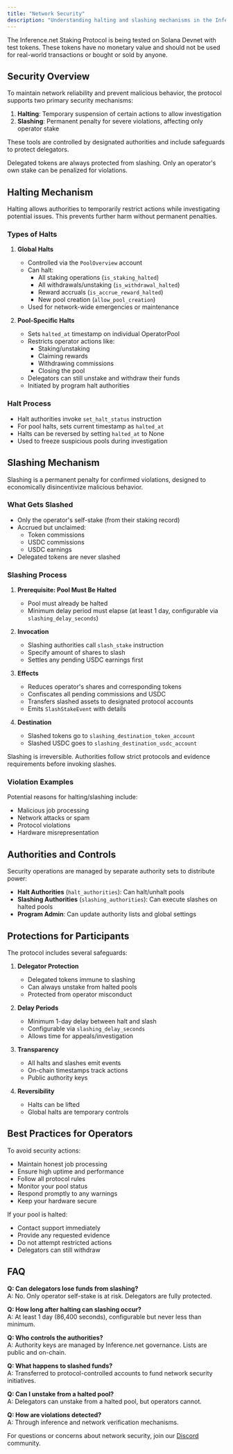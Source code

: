 ```yaml
---
title: "Network Security"
description: "Understanding halting and slashing mechanisms in the Inference.net staking protocol"
---
```


<Warning>
  The Inference.net Staking Protocol is being tested on Solana Devnet with test
  tokens. These tokens have no monetary value and should not be used for
  real-world transactions or bought or sold by anyone.
</Warning>

## Security Overview

To maintain network reliability and prevent malicious behavior, the protocol supports two primary security mechanisms:

1. **Halting**: Temporary suspension of certain actions to allow investigation
2. **Slashing**: Permanent penalty for severe violations, affecting only operator stake

These tools are controlled by designated authorities and include safeguards to protect delegators.

<Note>
  Delegated tokens are always protected from slashing. Only an operator's own
  stake can be penalized for violations.
</Note>

## Halting Mechanism

Halting allows authorities to temporarily restrict actions while investigating potential issues. This prevents further harm without permanent penalties.

### Types of Halts

1. **Global Halts**

   - Controlled via the `PoolOverview` account
   - Can halt:
     - All staking operations (`is_staking_halted`)
     - All withdrawals/unstaking (`is_withdrawal_halted`)
     - Reward accruals (`is_accrue_reward_halted`)
     - New pool creation (`allow_pool_creation`)
   - Used for network-wide emergencies or maintenance

2. **Pool-Specific Halts**

   - Sets `halted_at` timestamp on individual OperatorPool
   - Restricts operator actions like:
     - Staking/unstaking
     - Claiming rewards
     - Withdrawing commissions
     - Closing the pool
   - Delegators can still unstake and withdraw their funds
   - Initiated by program halt authorities

### Halt Process

- Halt authorities invoke `set_halt_status` instruction
- For pool halts, sets current timestamp as `halted_at`
- Halts can be reversed by setting `halted_at` to None
- Used to freeze suspicious pools during investigation

## Slashing Mechanism

Slashing is a permanent penalty for confirmed violations, designed to economically disincentivize malicious behavior.

### What Gets Slashed

- Only the operator's self-stake (from their staking record)
- Accrued but unclaimed:
  - Token commissions
  - USDC commissions
  - USDC earnings
- Delegated tokens are never slashed

### Slashing Process

1. **Prerequisite: Pool Must Be Halted**

   - Pool must already be halted
   - Minimum delay period must elapse (at least 1 day, configurable via `slashing_delay_seconds`)

2. **Invocation**

   - Slashing authorities call `slash_stake` instruction
   - Specify amount of shares to slash
   - Settles any pending USDC earnings first

3. **Effects**

   - Reduces operator's shares and corresponding tokens
   - Confiscates all pending commissions and USDC
   - Transfers slashed assets to designated protocol accounts
   - Emits `SlashStakeEvent` with details

4. **Destination**

   - Slashed tokens go to `slashing_destination_token_account`
   - Slashed USDC goes to `slashing_destination_usdc_account`

<Warning>
  Slashing is irreversible. Authorities follow strict protocols and evidence
  requirements before invoking slashes.
</Warning>

### Violation Examples

Potential reasons for halting/slashing include:

- Malicious job processing
- Network attacks or spam
- Protocol violations
- Hardware misrepresentation

## Authorities and Controls

Security operations are managed by separate authority sets to distribute power:

- **Halt Authorities** (`halt_authorities`): Can halt/unhalt pools
- **Slashing Authorities** (`slashing_authorities`): Can execute slashes on halted pools
- **Program Admin**: Can update authority lists and global settings

## Protections for Participants

The protocol includes several safeguards:

1. **Delegator Protection**

   - Delegated tokens immune to slashing
   - Can always unstake from halted pools
   - Protected from operator misconduct

2. **Delay Periods**

   - Minimum 1-day delay between halt and slash
   - Configurable via `slashing_delay_seconds`
   - Allows time for appeals/investigation

3. **Transparency**

   - All halts and slashes emit events
   - On-chain timestamps track actions
   - Public authority keys

4. **Reversibility**
   - Halts can be lifted
   - Global halts are temporary controls

## Best Practices for Operators

To avoid security actions:

- Maintain honest job processing
- Ensure high uptime and performance
- Follow all protocol rules
- Monitor your pool status
- Respond promptly to any warnings
- Keep your hardware secure

If your pool is halted:

- Contact support immediately
- Provide any requested evidence
- Do not attempt restricted actions
- Delegators can still withdraw

## FAQ

**Q: Can delegators lose funds from slashing?**<br/>
A: No. Only operator self-stake is at risk. Delegators are fully protected.

**Q: How long after halting can slashing occur?**<br/>
A: At least 1 day (86,400 seconds), configurable but never less than minimum.

**Q: Who controls the authorities?**<br/>
A: Authority keys are managed by Inference.net governance. Lists are public and on-chain.

**Q: What happens to slashed funds?**<br/>
A: Transferred to protocol-controlled accounts to fund network security initiatives.

**Q: Can I unstake from a halted pool?**<br/>
A: Delegators can unstake from a halted pool, but operators cannot.

**Q: How are violations detected?**<br/>
A: Through inference and network verification mechanisms.

For questions or concerns about network security, join our [Discord](https://discord.gg/kuzco) community.
